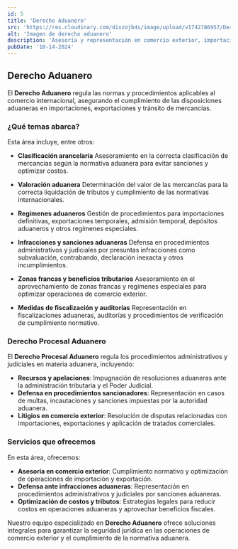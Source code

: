 ```yaml
---
id: 5
title: 'Derecho Aduanero'
src: 'https://res.cloudinary.com/dixzojb4s/image/upload/v1742786957/Derecho_Aduanero_dq8bgi.jpg'
alt: 'Imagen de derecho aduanero'
description: 'Asesoría y representación en comercio exterior, importaciones, exportaciones y cumplimiento normativo aduanero.'
pubDate: '10-14-2024'
---
```


## Derecho Aduanero

El **Derecho Aduanero** regula las normas y procedimientos aplicables al comercio internacional, asegurando el cumplimiento de las disposiciones aduaneras en importaciones, exportaciones y tránsito de mercancías.

### ¿Qué temas abarca?

Esta área incluye, entre otros:

- **Clasificación arancelaria**
Asesoramiento en la correcta clasificación de mercancías según la normativa aduanera para evitar sanciones y optimizar costos.

- **Valoración aduanera**
Determinación del valor de las mercancías para la correcta liquidación de tributos y cumplimiento de las normativas internacionales.

- **Regímenes aduaneros**
Gestión de procedimientos para importaciones definitivas, exportaciones temporales, admisión temporal, depósitos aduaneros y otros regímenes especiales.

- **Infracciones y sanciones aduaneras**
Defensa en procedimientos administrativos y judiciales por presuntas infracciones como subvaluación, contrabando, declaración inexacta y otros incumplimientos.

- **Zonas francas y beneficios tributarios**
Asesoramiento en el aprovechamiento de zonas francas y regímenes especiales para optimizar operaciones de comercio exterior.

- **Medidas de fiscalización y auditorías**
Representación en fiscalizaciones aduaneras, auditorías y procedimientos de verificación de cumplimiento normativo.

### Derecho Procesal Aduanero

El **Derecho Procesal Aduanero** regula los procedimientos administrativos y judiciales en materia aduanera, incluyendo:

- **Recursos y apelaciones**: Impugnación de resoluciones aduaneras ante la administración tributaria y el Poder Judicial.
- **Defensa en procedimientos sancionadores**: Representación en casos de multas, incautaciones y sanciones impuestas por la autoridad aduanera.
- **Litigios en comercio exterior**: Resolución de disputas relacionadas con importaciones, exportaciones y aplicación de tratados comerciales.

### Servicios que ofrecemos

En esta área, ofrecemos:

- **Asesoría en comercio exterior**: Cumplimiento normativo y optimización de operaciones de importación y exportación.
- **Defensa ante infracciones aduaneras**: Representación en procedimientos administrativos y judiciales por sanciones aduaneras.
- **Optimización de costos y tributos**: Estrategias legales para reducir costos en operaciones aduaneras y aprovechar beneficios fiscales.

Nuestro equipo especializado en **Derecho Aduanero** ofrece soluciones integrales para garantizar la seguridad jurídica en las operaciones de comercio exterior y el cumplimiento de la normativa aduanera.
